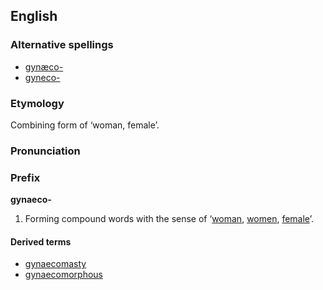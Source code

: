 ==English==
===Alternative spellings===
*[[gynæco-]]
*[[gyneco-]]

===Etymology===
Combining form of {{AGr.}} '''{{polytonic|[[γυνή]]}}''' ‘woman, female’.

===Pronunciation===
{{IPA|/ˌgaɪnɪkə/, /ˌdʒaɪnɪkə/}}

===Prefix===
'''gynaeco-'''

# Forming compound words with the sense of ‘[[woman]], [[women]], [[female]]’.

====Derived terms====
*[[gynaecomasty]]
*[[gynaecomorphous]]